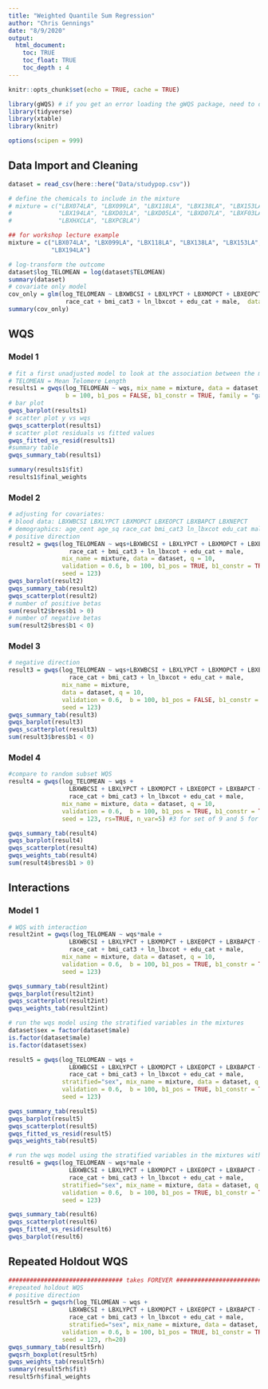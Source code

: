 ```yaml
---
title: "Weighted Quantile Sum Regression"
author: "Chris Gennings"
date: "8/9/2020"
output: 
  html_document:
    toc: TRUE
    toc_float: TRUE
    toc_depth : 4
---
```


```r
knitr::opts_chunk$set(echo = TRUE, cache = TRUE)

library(gWQS) # if you get an error loading the gWQS package, need to download x11 (XQuartz for Mac)
library(tidyverse)
library(xtable)
library(knitr)

options(scipen = 999)
```

## Data Import and Cleaning

```r
dataset = read_csv(here::here("Data/studypop.csv"))

# define the chemicals to include in the mixture
# mixture = c("LBX074LA", "LBX099LA", "LBX118LA", "LBX138LA", "LBX153LA", "LBX170LA", "LBX180LA", "LBX187LA",
#             "LBX194LA", "LBXD03LA", "LBXD05LA", "LBXD07LA", "LBXF03LA", "LBXF04LA", "LBXF05LA", "LBXF08LA",
#             "LBXHXCLA", "LBXPCBLA")

## for workshop lecture example
mixture = c("LBX074LA", "LBX099LA", "LBX118LA", "LBX138LA", "LBX153LA", "LBX170LA", "LBX180LA", "LBX187LA",
            "LBX194LA")

# log-transform the outcome
dataset$log_TELOMEAN = log(dataset$TELOMEAN)
summary(dataset)
# covariate only model
cov_only = glm(log_TELOMEAN ~ LBXWBCSI + LBXLYPCT + LBXMOPCT + LBXEOPCT + LBXBAPCT + LBXNEPCT + age_cent + age_sq + 
                race_cat + bmi_cat3 + ln_lbxcot + edu_cat + male,  data = dataset)
summary(cov_only)
```

## WQS

### Model 1

```r
# fit a first unadjusted model to look at the association between the mixture and the outcome
# TELOMEAN = Mean Telomere Length
results1 = gwqs(log_TELOMEAN ~ wqs, mix_name = mixture, data = dataset, q = 10, validation = 0.6, 
                b = 100, b1_pos = FALSE, b1_constr = TRUE, family = "gaussian", seed = 123)
# bar plot
gwqs_barplot(results1)
# scatter plot y vs wqs
gwqs_scatterplot(results1)
# scatter plot residuals vs fitted values
gwqs_fitted_vs_resid(results1)
#summary table
gwqs_summary_tab(results1)

summary(results1$fit)
results1$final_weights
```

### Model 2

```r
# adjusting for covariates:
# blood data: LBXWBCSI LBXLYPCT LBXMOPCT LBXEOPCT LBXBAPCT LBXNEPCT
# demographics: age_cent age_sq race_cat bmi_cat3 ln_lbxcot edu_cat male
# positive direction
result2 = gwqs(log_TELOMEAN ~ wqs+LBXWBCSI + LBXLYPCT + LBXMOPCT + LBXEOPCT + LBXBAPCT + LBXNEPCT + age_cent + age_sq + 
                 race_cat + bmi_cat3 + ln_lbxcot + edu_cat + male, 
               mix_name = mixture, data = dataset, q = 10, 
               validation = 0.6, b = 100, b1_pos = TRUE, b1_constr = TRUE, family = "gaussian", 
               seed = 123)
gwqs_barplot(result2)
gwqs_summary_tab(result2)
gwqs_scatterplot(result2)
# number of positive betas
sum(result2$bres$b1 > 0)
# number of negative betas
sum(result2$bres$b1 < 0)
```

### Model 3

```r
# negative direction
result3 = gwqs(log_TELOMEAN ~ wqs+LBXWBCSI + LBXLYPCT + LBXMOPCT + LBXEOPCT + LBXBAPCT + LBXNEPCT + age_cent + age_sq + 
                 race_cat + bmi_cat3 + ln_lbxcot + edu_cat + male, 
               mix_name = mixture, 
               data = dataset, q = 10, 
               validation = 0.6,  b = 100, b1_pos = FALSE, b1_constr = TRUE, family = "gaussian", 
               seed = 123)
gwqs_summary_tab(result3)
gwqs_barplot(result3)
gwqs_scatterplot(result3)
sum(result3$bres$b1 < 0)
```

### Model 4

```r
#compare to random subset WQS
result4 = gwqs(log_TELOMEAN ~ wqs +
                 LBXWBCSI + LBXLYPCT + LBXMOPCT + LBXEOPCT + LBXBAPCT + LBXNEPCT + age_cent + age_sq + 
                 race_cat + bmi_cat3 + ln_lbxcot + edu_cat + male, 
               mix_name = mixture, data = dataset, q = 10, 
               validation = 0.6,  b = 100, b1_pos = TRUE, b1_constr = TRUE, family = "gaussian", 
               seed = 123, rs=TRUE, n_var=5) #3 for set of 9 and 5 for set of 18

gwqs_summary_tab(result4) 
gwqs_barplot(result4)
gwqs_scatterplot(result4)
gwqs_weights_tab(result4)
sum(result4$bres$b1 > 0)
```

## Interactions

### Model 1
```r
# WQS with interaction
result2int = gwqs(log_TELOMEAN ~ wqs*male +
                 LBXWBCSI + LBXLYPCT + LBXMOPCT + LBXEOPCT + LBXBAPCT + LBXNEPCT + age_cent + age_sq + 
                 race_cat + bmi_cat3 + ln_lbxcot + edu_cat + male, 
               mix_name = mixture, data = dataset, q = 10, 
               validation = 0.6,  b = 100, b1_pos = TRUE, b1_constr = TRUE, family = "gaussian", 
               seed = 123)

gwqs_summary_tab(result2int) 
gwqs_barplot(result2int)
gwqs_scatterplot(result2int)
gwqs_weights_tab(result2int)
```

```r
# run the wqs model using the stratified variables in the mixtures  
dataset$sex = factor(dataset$male) 
is.factor(dataset$male)
is.factor(dataset$sex) 

result5 = gwqs(log_TELOMEAN ~ wqs +
                 LBXWBCSI + LBXLYPCT + LBXMOPCT + LBXEOPCT + LBXBAPCT + LBXNEPCT + age_cent + age_sq + 
                 race_cat + bmi_cat3 + ln_lbxcot + edu_cat + male, 
               stratified="sex", mix_name = mixture, data = dataset, q = 10, 
               validation = 0.6,  b = 100, b1_pos = TRUE, b1_constr = TRUE, family = "gaussian", 
               seed = 123)

gwqs_summary_tab(result5)  
gwqs_barplot(result5) 
gwqs_scatterplot(result5) 
gwqs_fitted_vs_resid(result5) 
gwqs_weights_tab(result5) 
```

```r
# run the wqs model using the stratified variables in the mixtures with interaction
result6 = gwqs(log_TELOMEAN ~ wqs*male +
                 LBXWBCSI + LBXLYPCT + LBXMOPCT + LBXEOPCT + LBXBAPCT + LBXNEPCT + age_cent + age_sq + 
                 race_cat + bmi_cat3 + ln_lbxcot + edu_cat + male, 
               stratified="sex", mix_name = mixture, data = dataset, q = 10, 
               validation = 0.6,  b = 100, b1_pos = TRUE, b1_constr = TRUE, family = "gaussian", 
               seed = 123)

gwqs_summary_tab(result6) 
gwqs_scatterplot(result6) 
gwqs_fitted_vs_resid(result6) 
gwqs_barplot(result6) 
```

## Repeated Holdout WQS

```r
################################ takes FOREVER ##########################
#repeated holdout WQS
# positive direction
result5rh = gwqsrh(log_TELOMEAN ~ wqs +
                 LBXWBCSI + LBXLYPCT + LBXMOPCT + LBXEOPCT + LBXBAPCT + LBXNEPCT + age_cent + age_sq + 
                 race_cat + bmi_cat3 + ln_lbxcot + edu_cat + male, 
                 stratified="sex", mix_name = mixture, data = dataset, q = 10, 
               validation = 0.6, b = 100, b1_pos = TRUE, b1_constr = TRUE, family = "gaussian", 
               seed = 123, rh=20)
gwqs_summary_tab(result5rh)
gwqsrh_boxplot(result5rh)
gwqs_weights_tab(result5rh)
summary(result5rh$fit)
result5rh$final_weights
```
